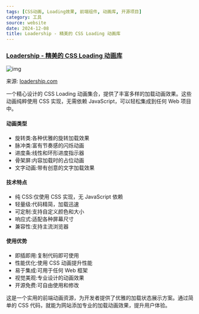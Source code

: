 ```yaml
---
tags: [CSS动画, Loading效果, 前端组件, 动画库, 开源项目]
category: 工具
source: website
date: 2024-12-08
title: Loadership - 精美的 CSS Loading 动画库
---
```


### [Loadership - 精美的 CSS Loading 动画库](https://www.loadership.com/)

![img](https://img.mengpeng.tech/i/2024/12/07/67545dd30e536.webp)

来源: [loadership.com](https://www.loadership.com/)

一个精心设计的 CSS Loading 动画集合，提供了丰富多样的加载动画效果。这些动画纯粹使用 CSS 实现，无需依赖 JavaScript，可以轻松集成到任何 Web 项目中。

#### 动画类型
- 旋转类:各种优雅的旋转加载效果
- 脉冲类:富有节奏感的闪烁动画
- 进度条:线性和环形进度指示器
- 骨架屏:内容加载时的占位动画
- 文字动画:带有创意的文字加载效果

#### 技术特点
- 纯 CSS:仅使用 CSS 实现，无 JavaScript 依赖
- 轻量级:代码精简，加载迅速
- 可定制:支持自定义颜色和大小
- 响应式:适配各种屏幕尺寸
- 兼容性:支持主流浏览器

#### 使用优势
- 即插即用:复制代码即可使用
- 性能优化:使用 CSS 动画提升性能
- 易于集成:可用于任何 Web 框架
- 视觉美观:专业设计的动画效果
- 开源免费:可自由使用和修改

这是一个实用的前端动画资源，为开发者提供了优雅的加载状态展示方案。通过简单的 CSS 代码，就能为网站添加专业的加载动画效果，提升用户体验。 